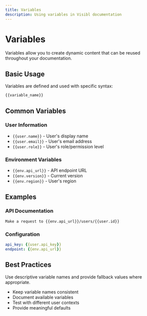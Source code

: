 ```yaml
---
title: Variables
description: Using variables in Visibl documentation
---
```


# Variables

Variables allow you to create dynamic content that can be reused throughout your documentation.

## Basic Usage

Variables are defined and used with specific syntax:

```markdown
{{variable_name}}
```

## Common Variables

### User Information
- `{{user.name}}` - User's display name
- `{{user.email}}` - User's email address
- `{{user.role}}` - User's role/permission level

### Environment Variables
- `{{env.api_url}}` - API endpoint URL
- `{{env.version}}` - Current version
- `{{env.region}}` - User's region

## Examples

### API Documentation

```markdown
Make a request to {{env.api_url}}/users/{{user.id}}
```

### Configuration

```yaml
api_key: {{user.api_key}}
endpoint: {{env.api_url}}
```

## Best Practices

<Tip>
Use descriptive variable names and provide fallback values where appropriate.
</Tip>

- Keep variable names consistent
- Document available variables
- Test with different user contexts
- Provide meaningful defaults 
